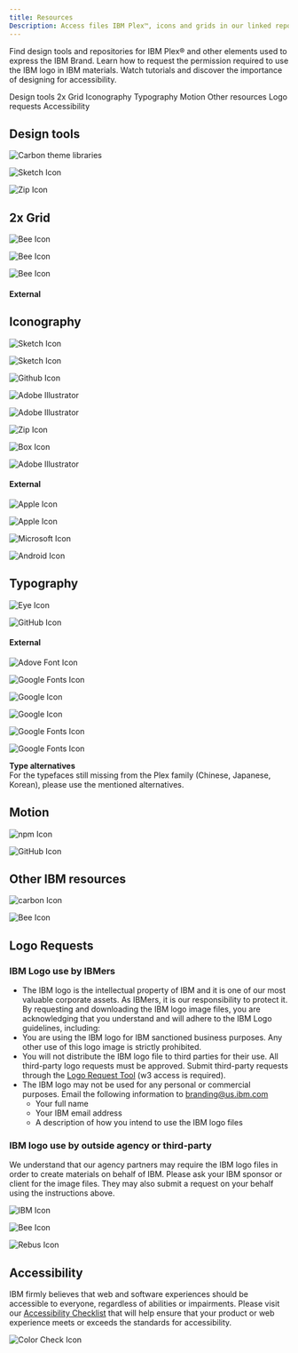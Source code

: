 ```yaml
---
title: Resources
Description: Access files IBM Plex™, icons and grids in our linked repositories, find tools, download design, color and icon packages and watch tutorials. Learn how to request permission to use the IBM logo in IBM materials and discover the importance of designing for accessibility.
---
```



<PageDescription>

Find design tools and repositories for IBM Plex® and other elements used to express the IBM Brand. Learn how to request the permission required to use the IBM logo in IBM materials. Watch tutorials and discover the importance of designing for accessibility.

</PageDescription>

<AnchorLinks>
  <AnchorLink>Design tools</AnchorLink>
  <AnchorLink>2x Grid</AnchorLink>
  <AnchorLink>Iconography</AnchorLink>
  <AnchorLink>Typography</AnchorLink>
  <AnchorLink>Motion</AnchorLink>
  <AnchorLink>Other resources</AnchorLink>
  <AnchorLink>Logo requests</AnchorLink>
  <AnchorLink>Accessibility</AnchorLink>
</AnchorLinks>


## Design tools

<Row className="resource-card-group">
<Column colMd={4} colLg={4} noGutterSm>
<ResourceCard
subTitle="Carbon theme libraries"
href="https://www.carbondesignsystem.com/resources/?_ga=2.251888461.574596854.1571650479-42838645.1566382348#design-resources"
>

![Carbon theme libraries](/images/SketchIcon.svg)

</ResourceCard>
</Column>
<Column colMd={4} colLg={4} noGutterSm>
    <ResourceCard
      subTitle="IBM Design Language library"
      href="sketch://add-library/cloud/nwqmk"
      actionIcon="download"
      >

![Sketch Icon](/images/SketchIcon.svg)

  </ResourceCard>
</Column>
<Column colMd={4} colLg={4} noGutterSm>
    <ResourceCard
      subTitle="IBM color palette (.ase and .clr)"
      actionIcon="download"
      href="https://github.com/carbon-design-system/carbon/raw/master/packages/colors/artifacts/IBM_Colors.zip"
      >

![Zip Icon](/images/zip.png)

  </ResourceCard>
</Column>
</Row>

## 2x Grid

<Row className="resource-card-group">
<Column colMd={4} colLg={4} noGutterSm>
<ResourceCard
subTitle="2x Grid in UI"
aspectRatio="2:1"
href="https://www.carbondesignsystem.com/guidelines/2x-grid/basics?_ga=2.194036653.1283060650.1575561610-821970775.1575561610"
>

![Bee Icon](/images/bee.png)

</ResourceCard>
</Column>
<Column colMd={4} colLg={4} noGutterSm>
<ResourceCard
subTitle="2x Grid in UI: The mini unit"
aspectRatio="2:1"
href="https://www.carbondesignsystem.com/guidelines/2x-grid/basics?&_ga=2.129744908.1283060650.1575561610-821970775.1575561610#mini-unit"
>

![Bee Icon](/images/bee.png)

</ResourceCard>
</Column>
<Column colMd={4} colLg={4} noGutterSm>
<ResourceCard
subTitle="IBM type scale"
aspectRatio="2:1"
href="https://www.ibm.com/design/language/elements/type-specs-ui/#scales"
>

![Bee Icon](/images/bee.png)

</ResourceCard>
</Column>
</Row>

#### External

<Row className="resource-card-group">
<Column colMd={4} colLg={4} noGutterSm>
    <ResourceCard
      subTitle="Thinking with type: baseline grid"
      aspectRatio="2:1"
      href="http://thinkingwithtype.com/grid/#baseline-grid"
      >

  </ResourceCard>
</Column>
<Column colMd={4} colLg={4} noGutterSm>
    <ResourceCard
      subTitle="Grid systems in graphic design"
      aspectRatio="2:1"
      href="https://www.amazon.com/Grid-Systems-Graphic-Design-Communication/dp/3721201450"
      >

  </ResourceCard>
</Column>

</Row>

## Iconography

<Row className="resource-card-group">
<Column colMd={4} colLg={4} noGutterSm>
<ResourceCard
subTitle="IBM icons (16px, 20px) library"
href="sketch://add-library/cloud/KW2yr"
actionIcon="download"
>

![Sketch Icon](/images/SketchIcon.svg)
</ResourceCard>
</Column>
<Column colMd={4} colLg={4} noGutterSm>
    <ResourceCard
      subTitle="IBM icons (24px, 32px) library"
      actionIcon="download"
      href="sketch://add-library/cloud/2bwkM"
      >

![Sketch Icon](/images/SketchIcon.svg)
  </ResourceCard>
</Column>
<Column colMd={4} colLg={4} noGutterSm>
    <ResourceCard
      subTitle="IBM icons (.ai and .svg)"
      href="https://github.com/carbon-design-system/carbon/tree/master/packages/icons"
      >

![Github Icon](/images/github-icon.png)
  </ResourceCard>
</Column>
<Column colMd={4} colLg={4} noGutterSm>
    <ResourceCard
      subTitle="IBM app icon master"
      actionIcon="download"
      href="https://github.ibm.com/carbon/app-icons/raw/master/App_Icon_Master.ai"
      >

![Adobe Illustrator](/images/illustrator.png)
  </ResourceCard>
</Column>
<Column colMd={4} colLg={4} noGutterSm>
    <ResourceCard
      subTitle="IBM app icon builder"
      actionIcon="download"
      href="https://github.ibm.com/carbon/app-icons/raw/master/App_Icon_Builder.ai"
      >

![Adobe Illustrator](/images/illustrator.png)
  </ResourceCard>
</Column>
<Column colMd={4} colLg={4} noGutterSm>
    <ResourceCard
      subTitle="IBM app icon template (.ai)"
      actionIcon="download"
      href="https://github.ibm.com/carbon/app-icons/raw/master/App_Icon_Template.zip"
      >

![Zip Icon](/images/zip.png)
  </ResourceCard>
</Column>
<Column colMd={4} colLg={4} noGutterSm>
    <ResourceCard
      subTitle="Public app store graphics (.png)"
      href="https://ibm.box.com/s/deryxio58jbgu4jut8twnxt7l07acep1"
      >

![Box Icon](/images/box.png)
  </ResourceCard>
</Column>
<Column colMd={4} colLg={4} noGutterSm>
    <ResourceCard
      subTitle="IBM pictogram master"
      actionIcon="download"
      href="https://github.com/carbon-design-system/carbon/raw/master/packages/pictograms/master/pictogram-master.ai"
      >

![Adobe Illustrator](/images/illustrator.png)
  </ResourceCard>
</Column>
</Row>

#### External

<Row className="resource-card-group">
<Column colMd={4} colLg={4} noGutterSm>
<ResourceCard
subTitle="Apple MacOS app icons"
href="https://developer.apple.com/design/human-interface-guidelines/macos/icons-and-images/app-icon/"
>

![Apple Icon](/images/apple.png)

</ResourceCard>
</Column>
<Column colMd={4} colLg={4} noGutterSm>
    <ResourceCard
      subTitle="Apple iOS app icons"
      href="https://developer.apple.com/design/human-interface-guidelines/ios/icons-and-images/app-icon/"
      >

![Apple Icon](/images/apple.png)

  </ResourceCard>
</Column>
<Column colMd={4} colLg={4} noGutterSm>
    <ResourceCard
      subTitle="Windows UWP app icons"
      href="https://docs.microsoft.com/en-us/windows/uwp/design/style/app-icons-and-logos"
      >

![Microsoft Icon](/images/microsoft.png)

  </ResourceCard>
</Column>
<Column colMd={4} colLg={4} noGutterSm>
    <ResourceCard
      subTitle="Android adaptive app icons"
      href="https://developer.android.com/guide/practices/ui_guidelines/icon_design_adaptive"
      >

![Android Icon](/images/android_icon.png)

  </ResourceCard>
</Column>
</Row>

## Typography


<Row className="resource-card-group">
<Column colMd={4} colLg={4} noGutterSm>
    <ResourceCard
      subTitle="IBM Plex® website"
      aspectRatio="2:1"
      href="https://www.ibm.com/plex/"
      >

![Eye Icon](/images/eye.png)

  </ResourceCard>
</Column>
<Column colMd={4} colLg={4} noGutterSm>
    <ResourceCard
      subTitle="IBM Plex® latest typeface release"
      aspectRatio="2:1"
      href="https://github.com/IBM/plex/releases/latest"
      >

![GitHub Icon](/images/github-icon.png)

  </ResourceCard>
</Column>
</Row>

#### External

<Row className="resource-card-group typography-external">
<Column colMd={4} colLg={4} noGutterSm>
    <ResourceCard
      subTitle="IBM Plex® on Adobe Fonts"
      aspectRatio="2:1"
      href="https://typekit.com/foundries/ibm"
      >

![Adove Font Icon](/images/adobe-font-logo.png)

  </ResourceCard>
</Column>
<Column colMd={4} colLg={4} noGutterSm>
    <ResourceCard
      subTitle="IBM Plex® on Google Fonts"
      aspectRatio="2:1"
      href="https://fonts.google.com/?query=ibm+plex"
      >

![Google Fonts Icon](/images/google_fonts.png)

  </ResourceCard>
</Column>
<Column colMd={4} colLg={4} noGutterSm>
    <ResourceCard
      subTitle="Simplified Chinese Noto Sans CJK SC"
      aspectRatio="2:1"
      href="https://www.google.com/get/noto/#serif-hans"
      >

![Google Icon](/images/google.png)

  </ResourceCard>
</Column>
<Column colMd={4} colLg={4} noGutterSm>
    <ResourceCard
      subTitle="Traditional Chinese Noto Sans CJK TC"
      aspectRatio="2:1"
      href="https://www.google.com/get/noto/#sans-hant"
      >

![Google Icon](/images/google.png)

  </ResourceCard>
</Column>
<Column colMd={4} colLg={4} noGutterSm>
    <ResourceCard
      subTitle="Japanese Noto Sans JP"
      aspectRatio="2:1"
      href="https://fonts.google.com/specimen/Noto+Sans+JP"
      >

![Google Fonts Icon](/images/google_fonts.png)

  </ResourceCard>
</Column>
<Column colMd={4} colLg={4} noGutterSm>
    <ResourceCard
      subTitle="Korean Noto Sans KR"
      aspectRatio="2:1"
      href="https://fonts.google.com/specimen/Noto+Sans+KR"
      >

![Google Fonts Icon](/images/google_fonts.png)

  </ResourceCard>
</Column>
<Column colMd={2} colLg={3} offsetMd={1} offsetLg={1} className="hide-mobile type-alt-sidebar" >
<Aside>

**Type alternatives**<br/>
For the typefaces still missing from the Plex family (Chinese, Japanese, Korean), please use the mentioned alternatives.

</Aside>
</Column>
</Row>

## Motion

<Row className="resource-card-group">
<Column colMd={4} colLg={4} noGutterSm>
    <ResourceCard
      subTitle="IBM Motion package"
      aspectRatio="2:1"
      href="http://npmjs.com/package/@carbon/motion"
      >

![npm Icon](/images/npm-bnw.svg)

  </ResourceCard>
</Column>
<Column colMd={4} colLg={4} noGutterSm>
    <ResourceCard
      subTitle="Motion generator"
      aspectRatio="2:1"
      href="https://ibm.github.io/motion/"
      >

![GitHub Icon](/images/github-icon.png)

  </ResourceCard>
</Column>
</Row>

## Other IBM resources

<Row className="resource-card-group">
<Column colMd={4} colLg={4} noGutterSm>
    <ResourceCard
      subTitle="Carbon resource page"
      aspectRatio="2:1"
      href="https://www.carbondesignsystem.com/resources"
      >

![carbon Icon](/images/carbon.png)

  </ResourceCard>
</Column>
<Column colMd={4} colLg={4} noGutterSm>
    <ResourceCard
      subTitle="Brand Center resource page  (w3 ID required)"
      aspectRatio="2:1"
      href="https://www.ibm.com/brand/resources"
      >

![Bee Icon](/images/bee.png)

  </ResourceCard>
</Column>
</Row>

## Logo Requests

### IBM Logo use by IBMers

- The IBM logo is the intellectual property of IBM and it is one of our most valuable corporate assets.  As IBMers, it is our responsibility to protect it. By requesting and downloading the IBM logo image files, you are acknowledging that you understand and will adhere to the IBM Logo guidelines, including:
- You are using the IBM logo for IBM sanctioned business purposes. Any other use of this logo image is strictly prohibited.
- You will not distribute the IBM logo file to third parties for their use. All third-party logo requests must be approved. Submit third-party requests through the [Logo Request Tool](https://prdpcrhibmbl01.w3-969.ibm.com/marketing/logotool/logotool.nsf/BrandingLogoHome?Openform) (w3 access is required).
- The IBM logo may not be used for any personal or commercial purposes. Email the following information to [branding@us.ibm.com]()
  - Your full name
  - Your IBM email address
  - A description of how you intend to use the IBM logo files


### IBM logo use by outside agency or third-party

We understand that our agency partners may require the IBM logo files in order to create materials on behalf of IBM. Please ask your IBM sponsor or client for the image files. They may also submit a request on your behalf using the instructions above.

<Row className="resource-card-group">

<Column colMd={4} colLg={4} noGutterSm>
<ResourceCard
subTitle="IBM 8-bar logo request tool in Brand Center"
href="https://prdpcrhibmbl01.w3-969.ibm.com/marketing/logotool/logotool.nsf/BrandingLogoHome?Openform"
>

![IBM Icon](/images/ibm.svg)

</ResourceCard>
</Column>




<Column colMd={4} colLg={4} noGutterSm>
<ResourceCard
subTitle="IBM Business Partner marks in Brand Center"
href="https://www.ibm.com/brand/ibm-logos/business-partners#resources"
>

![Bee Icon](/images/bee.png)

</ResourceCard>
</Column>

<Column colMd={4} colLg={4} noGutterSm>
    <ResourceCard
      subTitle="IBM rebus request tool  in Brand Center"
      href="https://www.ibm.com/brand/ibm-logos/business-partners#resources"
      disabled
      >

![Rebus Icon](/images/rebus_.svg)

  </ResourceCard>
</Column>

</Row>



## Accessibility

IBM firmly believes that web and software experiences should be accessible to everyone, regardless of abilities or impairments. Please visit our [Accessibility Checklist](https://www.ibm.com/able/guidelines/ci162/accessibility_checklist.html) that will help ensure that your product or web experience meets or exceeds the standards for accessibility.

<Row className="resource-card-group">
<Column colMd={4} colLg={4} noGutterSm>
<ResourceCard
subTitle="Color contrast checker"
href="https://marijohannessen.github.io/color-contrast-checker/"
>

![Color Check Icon](/images/color_enabled.png)

</ResourceCard>
</Column>
</Row>
